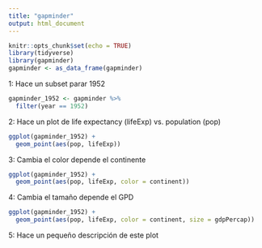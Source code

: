```yaml
---
title: "gapminder"
output: html_document
---
```


```r
knitr::opts_chunk$set(echo = TRUE)
library(tidyverse)
library(gapminder)
gapminder <- as_data_frame(gapminder)
```

1: Hace un subset parar 1952

```r
gapminder_1952 <- gapminder %>%
  filter(year == 1952)
```

2: Hace un plot de life expectancy (lifeExp) vs. population (pop)

```r
ggplot(gapminder_1952) +
  geom_point(aes(pop, lifeExp))
```

3: Cambia el color depende el continente

```r
ggplot(gapminder_1952) +
  geom_point(aes(pop, lifeExp, color = continent))
```
4: Cambia el tamaño depende el GPD

```r
ggplot(gapminder_1952) +
  geom_point(aes(pop, lifeExp, color = continent, size = gdpPercap))
```

5: Hace un pequeño descripción de este plot
